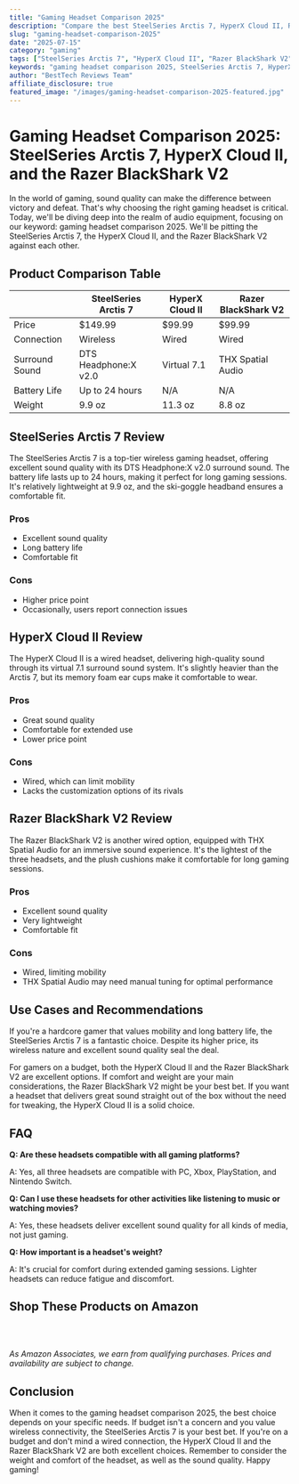 ```yaml
---
title: "Gaming Headset Comparison 2025"
description: "Compare the best SteelSeries Arctis 7, HyperX Cloud II, Razer BlackShark V2 and more. Find the perfect gaming with our detailed reviews and recommendations."
slug: "gaming-headset-comparison-2025"
date: "2025-07-15"
category: "gaming"
tags: ["SteelSeries Arctis 7", "HyperX Cloud II", "Razer BlackShark V2"]
keywords: "gaming headset comparison 2025, SteelSeries Arctis 7, HyperX Cloud II, Razer BlackShark V2"
author: "BestTech Reviews Team"
affiliate_disclosure: true
featured_image: "/images/gaming-headset-comparison-2025-featured.jpg"
---
```


# Gaming Headset Comparison 2025: <ProductLink productName="SteelSeries Arctis 7" asin="B07FZVXS8H">SteelSeries Arctis 7</ProductLink>, HyperX Cloud II, and the Razer BlackShark V2

In the world of gaming, sound quality can make the difference between victory and defeat. That's why choosing the right gaming headset is critical. Today, we'll be diving deep into the realm of audio equipment, focusing on our keyword: gaming headset comparison 2025. We'll be pitting the <ProductLink productName="SteelSeries Arctis 7" asin="B07FZVXS8H">SteelSeries Arctis 7</ProductLink>, the HyperX Cloud II, and the Razer BlackShark V2 against each other.

## Product Comparison Table

|            | <ProductLink productName="SteelSeries Arctis 7" asin="B07FZVXS8H">SteelSeries Arctis 7</ProductLink> | HyperX Cloud II | Razer BlackShark V2 |
|------------|----------------------|-----------------|---------------------|
| Price      | $149.99              | $99.99          | $99.99              |
| Connection | Wireless             | Wired           | Wired               |
| Surround Sound | DTS Headphone:X v2.0  | Virtual 7.1   | THX Spatial Audio  |
| Battery Life | Up to 24 hours     | N/A             | N/A                 |
| Weight     | 9.9 oz               | 11.3 oz         | 8.8 oz              |

## <ProductLink productName="SteelSeries Arctis 7" asin="B07FZVXS8H">SteelSeries Arctis 7</ProductLink> Review

The <ProductLink productName="SteelSeries Arctis 7" asin="B07FZVXS8H">SteelSeries Arctis 7</ProductLink> is a top-tier wireless gaming headset, offering excellent sound quality with its DTS Headphone:X v2.0 surround sound. The battery life lasts up to 24 hours, making it perfect for long gaming sessions. It's relatively lightweight at 9.9 oz, and the ski-goggle headband ensures a comfortable fit.

### Pros

- Excellent sound quality
- Long battery life
- Comfortable fit

### Cons

- Higher price point
- Occasionally, users report connection issues

## <ProductLink productName="HyperX Cloud II" asin="B00SAYCXWG">HyperX Cloud II</ProductLink> Review

The <ProductLink productName="HyperX Cloud II" asin="B00SAYCXWG">HyperX Cloud II</ProductLink> is a wired headset, delivering high-quality sound through its virtual 7.1 surround sound system. It's slightly heavier than the Arctis 7, but its memory foam ear cups make it comfortable to wear. 

### Pros

- Great sound quality
- Comfortable for extended use
- Lower price point

### Cons

- Wired, which can limit mobility
- Lacks the customization options of its rivals

## <ProductLink productName="Razer BlackShark V2" asin="B0876Z5FJZ">Razer BlackShark V2</ProductLink> Review

The <ProductLink productName="Razer BlackShark V2" asin="B0876Z5FJZ">Razer BlackShark V2</ProductLink> is another wired option, equipped with THX Spatial Audio for an immersive sound experience. It's the lightest of the three headsets, and the plush cushions make it comfortable for long gaming sessions.

### Pros

- Excellent sound quality
- Very lightweight
- Comfortable fit

### Cons

- Wired, limiting mobility
- THX Spatial Audio may need manual tuning for optimal performance

## Use Cases and Recommendations

If you're a hardcore gamer that values mobility and long battery life, the <ProductLink productName="SteelSeries Arctis 7" asin="B07FZVXS8H">SteelSeries Arctis 7</ProductLink> is a fantastic choice. Despite its higher price, its wireless nature and excellent sound quality seal the deal.

For gamers on a budget, both the <ProductLink productName="HyperX Cloud II" asin="B00SAYCXWG">HyperX Cloud II</ProductLink> and the Razer BlackShark V2 are excellent options. If comfort and weight are your main considerations, the <ProductLink productName="Razer BlackShark V2" asin="B0876Z5FJZ">Razer BlackShark V2</ProductLink> might be your best bet. If you want a headset that delivers great sound straight out of the box without the need for tweaking, the HyperX Cloud II is a solid choice.

## FAQ

**Q: Are these headsets compatible with all gaming platforms?**

A: Yes, all three headsets are compatible with PC, Xbox, PlayStation, and Nintendo Switch.

**Q: Can I use these headsets for other activities like listening to music or watching movies?**

A: Yes, these headsets deliver excellent sound quality for all kinds of media, not just gaming.

**Q: How important is a headset's weight?**

A: It's crucial for comfort during extended gaming sessions. Lighter headsets can reduce fatigue and discomfort.


## Shop These Products on Amazon

<div style="display: flex; gap: 1rem; flex-wrap: wrap; margin: 2rem 0;">
  <AmazonButton productName="SteelSeries Arctis 7" asin="B07FZVXS8H" />
  <AmazonButton productName="HyperX Cloud II" asin="B00SAYCXWG" />
  <AmazonButton productName="Razer BlackShark V2" asin="B0876Z5FJZ" />
</div>

*As Amazon Associates, we earn from qualifying purchases. Prices and availability are subject to change.*

## Conclusion

When it comes to the gaming headset comparison 2025, the best choice depends on your specific needs. If budget isn't a concern and you value wireless connectivity, the <ProductLink productName="SteelSeries Arctis 7" asin="B07FZVXS8H">SteelSeries Arctis 7</ProductLink> is your best bet. If you're on a budget and don't mind a wired connection, the HyperX Cloud II and the <ProductLink productName="Razer BlackShark V2" asin="B0876Z5FJZ">Razer BlackShark V2</ProductLink> are both excellent choices. Remember to consider the weight and comfort of the headset, as well as the sound quality. Happy gaming!